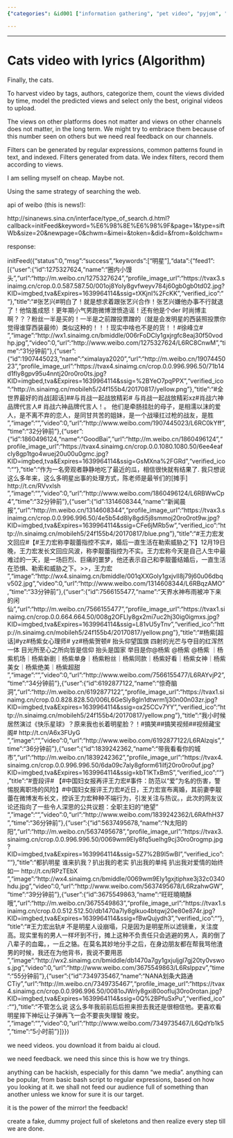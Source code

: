 ```yaml
---
{"categories": &id001 ["information gathering", "pet video", "pyjom", "scraping", "video generator", "video sources"], "category": "Social Media", "date": "2021-12-19 12:53:06", "description": "This article dives into a recent controversy surrounding Chinese celebrity Zhang Yixing and his interactions on social media. It highlights the importance of algorithm-based filtering and categorization in determining audience preferences, shedding light on the impact these systems have on the entertainment industry.", "tags": *id001, "title": "Cats video with lyrics_2"}

---
```


------

# Cats video with lyrics (Algorithm)

Finally, the cats.

To harvest video by tags, authors, categorize them, count the views divided by time, model the predicted views and select only the best, original videos to upload.

The views on other platforms does not matter and views on other channels does not matter, in the long term. We might try to embrace them because of this number seen on others but we need real feedback on our channels.

Filters can be generated by regular expressions, common patterns found in text, and indexed. Filters generated from data. We index filters, record them according to views.

I am selling myself on cheap. Maybe not.

Using the same strategy of searching the web.

api of weibo (this is news!):

http://sinanews.sina.cn/interface/type_of_search.d.html?callback=initFeed&keyword=%E6%98%8E%E6%98%9F&page=1&type=siftWb&size=20&newpage=0&chwm=&imei=&token=&did=&from=&oldchwm=

response:

initFeed({"status":0,"msg":"success","keywords":["明星"],"data":{"feed1":[{"user":{"id":1275327624,"name":"圈内小馒头","url":"http:\/\/m.weibo.cn\/1275327624","profile_image_url":"https:\/\/tvax3.sinaimg.cn\/crop.0.0.587.587.50\/001oj8Yoly8gvfweyv784j60gb0gb0td02.jpg?KID=imgbed,tva&Expires=1639964114&ssig=tXKjnI%2FcKK","verified_ico":""},"title":"#张艺兴#明白了！就是想求着跟张艺兴合作！张艺兴嫌他办事不行就退了！他恼羞成怒！更年期小气男跑微博泄愤造谣！还有他是个der 时尚博主啊？？？粉丝一半是买的！一半是之前蹭投票蹭的（就是会发明星的西装照投票你觉得谁穿西装最帅）类似这种的！！！现实中啥也不是的货！！#徐峰立# ​","image":"http:\/\/wx1.sinaimg.cn\/bmiddle\/006rFoDCly1gxjrgfc8eaj30f50vodhp.jpg","video":0,"url":"http:\/\/www.weibo.com\/1275327624\/L6RC8CnwM","time":"31分钟前"},{"user":{"id":1907445023,"name":"ximalaya2020","url":"http:\/\/m.weibo.cn\/1907445023","profile_image_url":"https:\/\/tvax4.sinaimg.cn\/crop.0.0.996.996.50\/71b14d1fly8gpv95u4nntj20ro0ro0ts.jpg?KID=imgbed,tva&Expires=1639964114&ssig=%2BYeO7pqPPX","verified_ico":"http:\/\/n.sinaimg.cn\/mobileh5\/24f155b4\/20170817\/yellow.png"},"title":"#全世界最好的肖战[超话]##与肖战一起战放精彩# 与肖战一起战放精彩xz#肖战六神品牌代言人# 肖战六神品牌代言人\n小飞侠们生日快乐！\n肖战和小飞侠的感情早已超越简单的明星与粉丝的关系。 他们是牵肠挂肚的母子，是相濡以沫的爱人，是不离不弃的恋人，是同甘共苦的姐妹，是一个战壕扛过枪的战友，是胜 ​","image":"","video":0,"url":"http:\/\/www.weibo.com\/1907445023\/L6RC0kYff","time":"32分钟前"},{"user":{"id":1860496124,"name":"GoodBai","url":"http:\/\/m.weibo.cn\/1860496124","profile_image_url":"https:\/\/tvax4.sinaimg.cn\/crop.0.0.1080.1080.50\/6ee4eafcly8gp1tgo4wuej20u00u0gmc.jpg?KID=imgbed,tva&Expires=1639964114&ssig=GsMXna%2FGRd","verified_ico":""},"title":"作为一名旁观者静静地吃了最近的瓜，相信很快就有结果了. 我只想说这么多年来，这么多明星出事的处理方式，陈老师是最爷们的[摊手] http:\/\/t.cn\/RVvxlsh ​","image":"","video":0,"url":"http:\/\/www.weibo.com\/1860496124\/L6RBWwCp4","time":"32分钟前"},{"user":{"id":1314608344,"name":"新闻晨报","url":"http:\/\/m.weibo.cn\/1314608344","profile_image_url":"https:\/\/tvax3.sinaimg.cn\/crop.0.0.996.996.50\/4e5b54d8ly8gdi5j8smmoj20ro0rot9w.jpg?KID=imgbed,tva&Expires=1639964114&ssig=CFe6jMRb5w","verified_ico":"http:\/\/n.sinaimg.cn\/mobileh5\/24f155b4\/20170817\/blue.png"},"title":"#王力宏发文回应#【#王力宏称李靓蕾指控不实#，婚后一直生活在勒索威胁之下】12月19日晚，王力宏发长文回应风波，称李靓蕾指控为不实。\n\n​​​​王力宏称今天是自己人生中最难过的一天，是一场巨烈、巨痛的噩梦，他还表示自己和李靓蕾结婚后，一直生活在恐惧、勒索和威胁之下。\n\n划重点>>\n\n1，王力宏 ​","image":"http:\/\/wx4.sinaimg.cn\/bmiddle\/001qXXGoly1gxjvll8j79j60u06dbqv502.jpg","video":0,"url":"http:\/\/www.weibo.com\/1314608344\/L6RBqzAMO","time":"33分钟前"},{"user":{"id":7566155477,"name":"天界水神布雨被冲下来的闲仙","url":"http:\/\/m.weibo.cn\/7566155477","profile_image_url":"https:\/\/tvax1.sinaimg.cn\/crop.0.0.664.664.50\/008g2OFLly8gx2mi7uc2hj30ig0igmxs.jpg?KID=imgbed,tva&Expires=1639964114&ssig=L81vU5yTnv","verified_ico":"http:\/\/n.sinaimg.cn\/mobileh5\/24f155b4\/20170817\/yellow.png"},"title":"#杨紫[超话]#yz#杨紫女心理师# yz#杨紫贺顿# \n\n身居耀阳之下 抬头仰望国旗 四射的光芒与夺目的红浑然一体 目光所至心之所向皆是信仰 抬头是国家 举目是你@杨紫 \n\n@杨紫 @杨紫 @杨紫 \n\n杨紫生图｜杨紫机场｜杨紫新剧｜杨紫单身｜杨紫粉丝｜杨紫同款｜杨紫好看｜杨紫女神｜杨紫美女｜杨紫绝美｜杨紫超甜 ​","image":"","video":0,"url":"http:\/\/www.weibo.com\/7566155477\/L6RAYvjP2","time":"34分钟前"},{"user":{"id":6192877122,"name":"惊奇脑洞","url":"http:\/\/m.weibo.cn\/6192877122","profile_image_url":"https:\/\/tvax1.sinaimg.cn\/crop.0.0.828.828.50\/006L6GeSly8gln1dtwrm1j30n00n03zr.jpg?KID=imgbed,tva&Expires=1639964114&ssig=ox25CCv7YY","verified_ico":"http:\/\/n.sinaimg.cn\/mobileh5\/24f155b4\/20170817\/yellow.png"},"title":"我小时候居然演过《快乐星球》？原来我也长着明星脸？！\n\n#搞笑##搞笑视频##视频藏宝阁#  http:\/\/t.cn\/A6x3FUyG ​","image":"","video":0,"url":"http:\/\/www.weibo.com\/6192877122\/L6RAlzqis","time":"36分钟前"},{"user":{"id":1839242362,"name":"带我看看你的城市","url":"http:\/\/m.weibo.cn\/1839242362","profile_image_url":"https:\/\/tvax4.sinaimg.cn\/crop.0.0.996.996.50\/6da09c7aly8gform61ilfj20ro0ro0uf.jpg?KID=imgbed,tva&Expires=1639964114&ssig=kbT1KTxBmS","verified_ico":""},"title":"#壹段评# 【#中国妇女报再评王力宏#事件：防范以“爱”为名的伤害，警惕脱离职场的风险】#中国妇女报评王力宏#近日，王力宏宣布离婚，其前妻李靓蕾在微博发布长文，控诉王力宏种种不端行为，引发关注与热议。\n在聚焦明星德行的同时，此次的网友议论还指向了一些令人深思的公共议题：全职主妇的“绝望” ​","image":"","video":0,"url":"http:\/\/www.weibo.com\/1839242362\/L6RAfhH37","time":"36分钟前"},{"user":{"id":5637495678,"name":"N太阳的阳","url":"http:\/\/m.weibo.cn\/5637495678","profile_image_url":"https:\/\/tvax3.sinaimg.cn\/crop.0.0.996.996.50\/0069wm9Ely8fq5uelhg9cj30ro0rogmp.jpg?KID=imgbed,tva&Expires=1639964114&ssig=5Z7%2B9I5wBI","verified_ico":""},"title":"都扒明星 谁来扒我？扒出我的老实 扒出我的单纯 扒出我对爱情的始终如一 http:\/\/t.cn\/RPzTEbX ​","image":"http:\/\/wx4.sinaimg.cn\/bmiddle\/0069wm9Ely1gxjtiphxe3j32c0340hdu.jpg","video":0,"url":"http:\/\/www.weibo.com\/5637495678\/L6RzahwGW","time":"39分钟前"},{"user":{"id":3675549863,"name":"旺旺曉曉酥哦","url":"http:\/\/m.weibo.cn\/3675549863","profile_image_url":"https:\/\/tvax1.sinaimg.cn\/crop.0.0.512.512.50\/db1470a7ly8glkuo4btqwj20e80e874r.jpg?KID=imgbed,tva&Expires=1639964114&ssig=fBwQujydh3","verified_ico":""},"title":"#王力宏出轨# 不是明星人设崩塌，只是因为是明星所以滤镜重，关注度高。现实里有的男人一样坏到不行，摊上这种不负责任只会逃避的男人，真的倒了八辈子的血霉。\n前任和这些出轨男明星的行径都差不多，一丘之貉。在莫名其妙地分手之后，在身边朋友都在帮我骂他渣男的时候，我还在为他背书，我说不要用恶 ​","image":"http:\/\/wx2.sinaimg.cn\/bmiddle\/db1470a7gy1gxjuljgl7gj20ty0vswos.jpg","video":0,"url":"http:\/\/www.weibo.com\/3675549863\/L6Rslppzv","time":"55分钟前"},{"user":{"id":7349735467,"name":"NANA划条大路通CTiy","url":"http:\/\/m.weibo.cn\/7349735467","profile_image_url":"https:\/\/tvax4.sinaimg.cn\/crop.0.0.996.996.50\/0081oJWrly8gxi80oofluj30ro0rotan.jpg?KID=imgbed,tva&Expires=1639964114&ssig=0Q%2BPfuSxPu","verified_ico":""},"title":"不管怎么说 这么多年我前前后后担来担去\n哪怕后来因为一些事跑路了 我还是很相信他。\n又或许是我执拗地想让自己无塌房记录吧\n人们喜欢造星 更喜欢看明星摔下神坛\nwhatever 让子弹再飞一会\n不要失去三观 不要丧失理智 晚安。 ​","image":"","video":0,"url":"http:\/\/www.weibo.com\/7349735467\/L6QdYb1k5","time":"5小时前"}]}})

we need videos. you download it from baidu ai cloud.

we need feedback. we need this since this is how we try things.

anything can be hackish, especially for this damn "we media". anything can be popular, from basic bash script to regular expressions, based on how you looking at it. we shall not feed our audience full of something than another unless we know for sure it is our target.

it is the power of the mirror! the feedback!

create a fake, dummy project full of skeletons and then realize every step till we are done.

